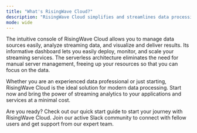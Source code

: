 ```yaml
---
title: "What's RisingWave Cloud?"
description: "RisingWave Cloud simplifies and streamlines data processing for modern data workflows. It is a fully-managed and scalable stream processing platform powered by the open-source project RisingWave. Our mission is to make data processing accessible to everyone. With RisingWave Cloud, we can help you deliver timely, reliable, and cost-efficient event data processing in real time."
mode: wide
---
```


The intuitive console of RisingWave Cloud allows you to manage data sources easily, analyze streaming data, and visualize and deliver results. Its informative dashboard lets you easily deploy, monitor, and scale your streaming services. The serverless architecture eliminates the need for manual server management, freeing up your resources so that you can focus on the data.

Whether you are an experienced data professional or just starting, RisingWave Cloud is the ideal solution for modern data processing. Start now and bring the power of streaming analytics to your applications and services at a minimal cost.

<CardGroup>

<Card title="Quick Start" icon="rocket" href="/cloud/quickstart">
  Are you ready? Check out our quick start guide to start your journey with RisingWave Cloud.
</Card>

<Card title="Join Community" icon="slack" href="https://risingwave-community.slack.com/join/shared_invite/zt-2skcq3x83-2nqQZWI5WCn7lyfg6VXLYg#/shared-invite/email">
  Join our active Slack community to connect with fellow users and get support from our expert team.
</Card>

</CardGroup>
